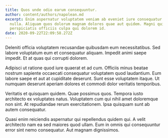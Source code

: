```yaml
---
title: Quos unde odio earum consequuntur.
author: content/authors/napolean.md
excerpt: Enim aspernatur voluptatem veniam ab eveniet iure consequatur qui
  nulla. Aliquam quos dolorum magnam dolores quae aut quidem. Magni qui
  perspiciatis officiis culpa qui dolorem id.
date: 2020-09-22T22:09:58.272Z
---
```

Deleniti officia voluptatem recusandae quibusdam eum necessitatibus. Sed labore voluptatum eum et consequatur aliquam. Impedit animi saepe impedit. Et at quas qui corrupti dolorem.
 Adipisci ut ratione quod iure quaerat et ad cum. Officiis minus beatae nostrum sapiente occaecati consequatur voluptatem quod laudantium. Eum labore saepe et aut at cupiditate deserunt. Sunt esse voluptatem itaque. Ut numquam deserunt aperiam dolores et commodi dolor veritatis temporibus.
 Veritatis et quisquam quidem. Quae possimus quos. Tempora iusto architecto ex voluptates natus. Voluptatem cum qui nihil amet doloremque non sint. At repudiandae rerum exercitationem. Ipsa quisquam sunt ab autem consequatur.
 Quasi enim reiciendis aspernatur qui repellendus quidem qui. A velit architecto nam ea sed maiores quod ullam. Eum in omnis qui consequuntur error sint nemo consequatur. Aut magnam dignissimos.